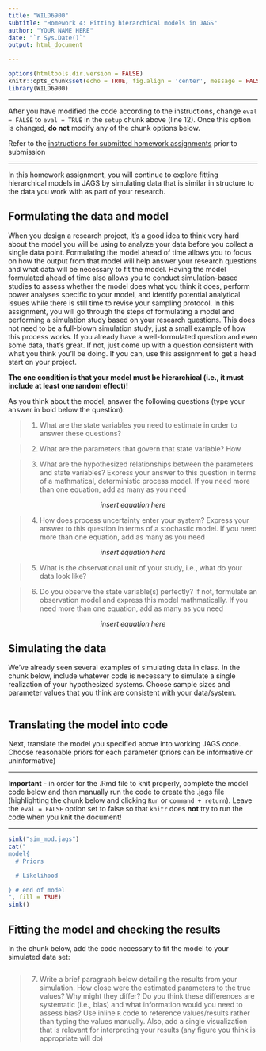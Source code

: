 ```yaml
---
title: "WILD6900"
subtitle: "Homework 4: Fitting hierarchical models in JAGS"
author: "YOUR NAME HERE"
date: "`r Sys.Date()`"
output: html_document

---
```


```r
options(htmltools.dir.version = FALSE)
knitr::opts_chunk$set(echo = TRUE, fig.align = 'center', message = FALSE, warning = FALSE, eval = FALSE)
library(WILD6900)
```

***

After you have modified the code according to the instructions, change `eval = FALSE` to `eval = TRUE` in the `setup` chunk above (line 12). Once this option is changed, **do not** modify any of the chunk options below.  

Refer to the [instructions for submitted homework assignments](https://rushinglab.github.io/WILD6900/articles/homework.html) prior to submission

***

In this homework assignment, you will continue to explore fitting hierarchical models in JAGS by simulating data that is similar in structure to the data you work with as part of your research. 

## Formulating the data and model

When you design a research project, it's a good idea to think very hard about the model you will be using to analyze your data before you collect a single data point. Formulating the model ahead of time allows you to focus on how the output from that model will help answer your research questions and what data will be necessary to fit the model. Having the model formulated ahead of time also allows you to conduct simulation-based studies to assess whether the model does what you think it does, perform power analyses specific to your model, and identify potential analytical issues while there is still time to revise your sampling protocol. In this assignment, you will go through the steps of formulating a model and performing a simulation study based on your research questions. This does not need to be a full-blown simulation study, just a small example of how this process works. If you already have a well-formulated question and even some data, that's great. If not, just come up with a question consistent with what you think you'll be doing. If you can, use this assignment to get a head start on your project. 

**The one condition is that your model must be hierarchical (i.e., it must include at least one random effect)!**

As you think about the model, answer the following questions (type your answer in bold below the question):

> 1) What are the state variables you need to estimate in order to answer these questions? 

> 2) What are the parameters that govern that state variable? How 

> 3) What are the hypothesized relationships between the parameters and state variables? Express your answer to this question in terms of a mathmatical, deterministic process model. If you need more than one equation, add as many as you need

$$insert\; equation\; here$$

> 4) How does process uncertainty enter your system? Express your answer to this question in terms of a stochastic model. If you need more than one equation, add as many as you need

$$insert\; equation\; here$$

> 5) What is the observational unit of your study, i.e., what do your data look like?

> 6) Do you observe the state variable(s) perfectly? If not, formulate an observation model and express this model mathmatically.  If you need more than one equation, add as many as you need

$$insert\; equation\; here$$

## Simulating the data

We've already seen several examples of simulating data in class. In the chunk below, include whatever code is necessary to simulate a single realization of your hypothesized systems. Choose sample sizes and parameter values that you think are consistent with your data/system.

```r


```

## Translating the model into code

Next, translate the model you specified above into working JAGS code. Choose reasonable priors for each parameter (priors can be informative or uninformative)

***
**Important** - in order for the .Rmd file to knit properly, complete the model code below and then manually run the code to create the .jags file (highlighting the chunk below and clicking `Run` or `command + return`). Leave the `eval = FALSE` option set to false so that `knitr` does **not** try to run the code when you knit the document!

***

```r
sink("sim_mod.jags")
cat("
model{
  # Priors

  # Likelihood

} # end of model
", fill = TRUE)
sink()
```


## Fitting the model and checking the results

In the chunk below, add the code necessary to fit the model to your simulated data set:


```r


```

> 7) Write a brief paragraph below detailing the results from your simulation. How close were the estimated parameters to the true values? Why might they differ? Do you think these differences are systematic (i.e., bias) and what information would you need to assess bias? Use inline `R` code to reference values/results rather than typing the values manually. Also, add a single visualization that is relevant for interpreting your results (any figure you think is appropriate will do)

```r


```

